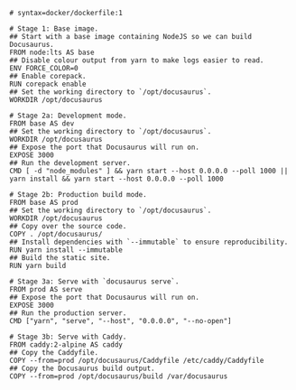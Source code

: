 ```docker
# syntax=docker/dockerfile:1

# Stage 1: Base image.
## Start with a base image containing NodeJS so we can build Docusaurus.
FROM node:lts AS base
## Disable colour output from yarn to make logs easier to read.
ENV FORCE_COLOR=0
## Enable corepack.
RUN corepack enable
## Set the working directory to `/opt/docusaurus`.
WORKDIR /opt/docusaurus

# Stage 2a: Development mode.
FROM base AS dev
## Set the working directory to `/opt/docusaurus`.
WORKDIR /opt/docusaurus
## Expose the port that Docusaurus will run on.
EXPOSE 3000
## Run the development server.
CMD [ -d "node_modules" ] && yarn start --host 0.0.0.0 --poll 1000 || yarn install && yarn start --host 0.0.0.0 --poll 1000

# Stage 2b: Production build mode.
FROM base AS prod
## Set the working directory to `/opt/docusaurus`.
WORKDIR /opt/docusaurus
## Copy over the source code.
COPY . /opt/docusaurus/
## Install dependencies with `--immutable` to ensure reproducibility.
RUN yarn install --immutable
## Build the static site.
RUN yarn build

# Stage 3a: Serve with `docusaurus serve`.
FROM prod AS serve
## Expose the port that Docusaurus will run on.
EXPOSE 3000
## Run the production server.
CMD ["yarn", "serve", "--host", "0.0.0.0", "--no-open"]

# Stage 3b: Serve with Caddy.
FROM caddy:2-alpine AS caddy
## Copy the Caddyfile.
COPY --from=prod /opt/docusaurus/Caddyfile /etc/caddy/Caddyfile
## Copy the Docusaurus build output.
COPY --from=prod /opt/docusaurus/build /var/docusaurus
```

